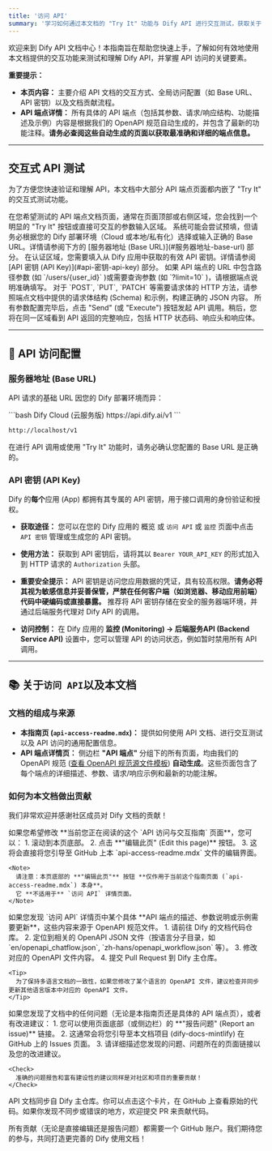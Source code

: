 ```yaml
---
title: '访问 API'
summary: '学习如何通过本文档的 "Try It" 功能与 Dify API 进行交互测试，获取关于 Base URL、API 密钥的重要信息，并了解如何为我们的文档生态做出贡献。'
---
```


欢迎来到 Dify API 文档中心！本指南旨在帮助您快速上手，了解如何有效地使用本文档提供的交互功能来测试和理解 Dify API，并掌握 API 访问的关键要素。

**重要提示：**

*   **本页内容：** 主要介绍 API 文档的交互方式、全局访问配置（如 Base URL、API 密钥）以及文档贡献流程。
*   **API 端点详情：** 所有具体的 API 端点（包括其参数、请求/响应结构、功能描述及示例）内容是根据我们的 OpenAPI 规范自动生成的，并包含了最新的功能注释。**请务必查阅这些自动生成的页面以获取最准确和详细的端点信息。**

<Card title="访问 API" icon="rotate" href="/api-reference/对话消息/发送对话消息" horizontal>
</Card>

---

## 交互式 API 测试

为了方便您快速验证和理解 API，本文档中大部分 API 端点页面都内嵌了 "Try It" 的交互式测试功能。

<Steps>
  <Step title="定位 'Try It' 功能">
    在您希望测试的 API 端点文档页面，通常在页面顶部或右侧区域，您会找到一个明显的 "Try It" 按钮或直接可交互的参数输入区域。
  </Step>
  <Step title="配置请求参数">
    <AccordionGroup>
      <Accordion title="服务器地址 (Base URL)">
        系统可能会尝试预填，但请务必根据您的 Dify 部署环境（Cloud 或本地/私有化）选择或输入正确的 Base URL。详情请参阅下方的 [服务器地址 (Base URL)](#服务器地址-base-url) 部分。
      </Accordion>
      <Accordion title="认证信息 (API Key)">
        在认证区域，您需要填入从 Dify 应用中获取的有效 API 密钥。详情请参阅 [API 密钥 (API Key)](#api-密钥-api-key) 部分。
      </Accordion>
      <Accordion title="路径与查询参数">
        如果 API 端点的 URL 中包含路径参数 (如 `/users/{user_id}` )或需要查询参数 (如 `?limit=10` )，请根据端点说明准确填写。
      </Accordion>
      <Accordion title="请求体 (Request Body)">
        对于 `POST`, `PUT`, `PATCH` 等需要请求体的 HTTP 方法，请参照端点文档中提供的请求体结构 (Schema) 和示例，构建正确的 JSON 内容。
      </Accordion>
    </AccordionGroup>
  </Step>
  <Step title="发送请求并查看结果">
    所有参数配置完毕后，点击 "Send" (或 "Execute") 按钮发起 API 调用。稍后，您将在同一区域看到 API 返回的完整响应，包括 HTTP 状态码、响应头和响应体。
  </Step>
</Steps>

---

## 🔑 API 访问配置

### 服务器地址 (Base URL)

API 请求的基础 URL 因您的 Dify 部署环境而异：

<CodeGroup>
  ```bash Dify Cloud (云服务版)
https://api.dify.ai/v1
  ```

  ```bash 本地/私有化部署
http://localhost/v1
  ```
</CodeGroup>
<Info>
  在进行 API 调用或使用 "Try It" 功能时，请务必确认您配置的 Base URL 是正确的。
</Info>

### API 密钥 (API Key)

Dify 的**每个**应用 (App) 都拥有其专属的 API 密钥，用于接口调用的身份验证和授权。

*   **获取途径：** 您可以在您的 Dify 应用的 概览 或 `访问 API` 或 `监控` 页面中点击 `API 密钥` 管理或生成您的 API 密钥。

*   **使用方法：** 获取到 API 密钥后，请将其以 `Bearer YOUR_API_KEY` 的形式加入到 HTTP 请求的 `Authorization` 头部。

*   **重要安全提示：**
    <Warning>
      API 密钥是访问您应用数据的凭证，具有较高权限。**请务必将其视为敏感信息并妥善保管，严禁在任何客户端（如浏览器、移动应用前端）代码中硬编码或直接暴露。** 推荐将 API 密钥存储在安全的服务器端环境，并通过后端服务代理对 Dify API 的调用。
    </Warning>

*   **访问控制：** 在 Dify 应用的 **监控 (Monitoring) -> 后端服务API (Backend Service API)** 设置中，您可以管理 API 的访问状态，例如暂时禁用所有 API 调用。

---

## 📚 关于`访问 API`以及本文档

### 文档的组成与来源

*   **本指南页 (`api-access-readme.mdx`)：** 提供如何使用 API 文档、进行交互测试以及 API 访问的通用配置信息。
*   **API 端点详情页：** 侧边栏 **"API 端点"** 分组下的所有页面，均由我们的 OpenAPI 规范 ([查看 OpenAPI 规范源文件模板](https://github.com/langgenius/dify/tree/main/web/app/components/develop/template)) **自动生成**。这些页面包含了每个端点的详细描述、参数、请求/响应示例和最新的功能注解。

### 如何为本文档做出贡献

我们非常欢迎并感谢社区成员对 Dify 文档的贡献！

<Tabs>
  <Tab title="编辑当前页面 (本指南)">
    如果您希望修改 **当前您正在阅读的这个 `API 访问与交互指南` 页面**，您可以：
    1.  滚动到本页底部。
    2.  点击 <Icon icon="pen-to-square" /> **"编辑此页" (Edit this page)** 按钮。
    3.  这将会直接将您引导至 GitHub 上本 `api-access-readme.mdx` 文件的编辑界面。

    <Note>
      请注意：本页底部的 **"编辑此页"** 按钮 **仅作用于当前这个指南页面 (`api-access-readme.mdx`) 本身**。
      它 **不适用于** `访问 API` 详情页面。
    </Note>
  </Tab>

  <Tab title="修改 API 端点描述 (OpenAPI 规范)">
    如果您发现 `访问 API` 详情页中某个具体 **API 端点的描述、参数说明或示例需要更新**，这些内容来源于 OpenAPI 规范文件。
    1.  请前往 Dify 的文档代码仓库。
    2.  定位到相关的 OpenAPI JSON 文件（按语言分子目录，如 `en/openapi_chatflow.json`, `zh-hans/openapi_workflow.json` 等）。
    3.  修改对应的 OpenAPI 文件内容。
    4.  提交 Pull Request 到 Dify 主仓库。
    
    <Tip>
      为了保持多语言文档的一致性，如果您修改了某个语言的 OpenAPI 文件，建议检查并同步更新其他语言版本中对应的 OpenAPI 文件。
    </Tip>
  </Tab>
  
  <Tab title="报告问题或建议">
    如果您发现了文档中的任何问题（无论是本指南页还是具体的 API 端点页），或者有改进建议：
    1.  您可以使用页面底部（或侧边栏）的 **"报告问题" (Report an issue)** 链接。
    2.  这通常会将您引导至本文档项目 (dify-docs-mintlify) 在 GitHub 上的 Issues 页面。
    3.  请详细描述您发现的问题、问题所在的页面链接以及您的改进建议。
    
    <Check>
      准确的问题报告和富有建设性的建议同样是对社区和项目的重要贡献！
    </Check>
  </Tab>
</Tabs>

<Card title="同步" icon="rotate" href="https://github.com/langgenius/dify/tree/main/web/app/components/develop/template" horizontal>
API 文档同步自 Dify 主仓库。你可以点击这个卡片，在 GitHub 上查看原始的代码。如果你发现不同步或错误的地方，欢迎提交 PR 来贡献代码。
</Card>

所有贡献（无论是直接编辑还是报告问题）都需要一个 GitHub 账户。我们期待您的参与，共同打造更完善的 Dify 使用文档！
